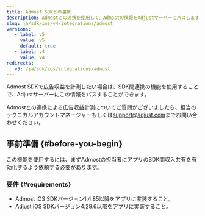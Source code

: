 ```yaml
---
title: Admost SDKとの連携
description: Admostとの連携を使用して、Admostの情報をAdjustサーバーにパスします。
slug: ja/sdk/ios/v4/integrations/admost
versions:
   - label: v5
     value: v5
     default: true
   - label: v4
     value: v4
redirects:
   v5: /ja/sdk/ios/integrations/admost
---
```


Admost SDKで広告収益を計測したい場合は、SDK間連携の機能を使用することで、Adjustサーバーにこの情報をパスすることができます。

<Callout type="note">

Admostとの連携による広告収益計測についてご質問がございましたら、担当のテクニカルアカウントマネージャーもしくは[support@adjust.com](mailto:support@adjust.com)までお問い合わせください。

</Callout>

## 事前準備 {#before-you-begin}

この機能を使用するには、まずAdmostの担当者にアプリのSDK間収入共有を有効化するよう依頼する必要があります。

### 要件 {#requirements}

-  Admost iOS SDKバージョン1\.4\.85以降をアプリに実装すること。
-  Adjust iOS SDKバージョン4\.29\.6以降をアプリに実装すること。
